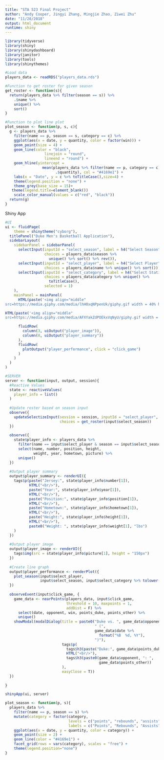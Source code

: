```yaml
---
title: "STA 523 Final Project"
author: "Andy Cooper, Jingyi Zhang, Mingjie Zhao, Ziwei Zhu"
date: "11/28/2018"
output: html_document
runtime: shiny
---
```


```r
library(tidyverse)
library(shiny)
library(shinydashboard)
library(janitor)
library(tools)
library(shinythemes)
```


```r
#Load data
players_data <- readRDS("players_data.rds")
```


```r
#Function to get roster for given season
get_roster <- function(s){
  return(players_data %>% filter(season == s)) %>% 
    .$name %>% 
    unique() %>% 
    sort()
}
```

```r
#Function to plot line plot
plot_season <- function(p, s, c){
  g <- players_data %>% 
    filter(name == p, season == s, category == c) %>% 
    ggplot(aes(x = date, y = quantity, color = factor(win))) + 
    geom_point(size = 4) + 
    geom_line(color = "black",
                  linejoin = "round",
                  lineend = "round") + 
    geom_hline(yintercept = 
                 mean(players_data %>% filter(name == p, category == c) %>%
                       .$quantity), col = "#4169e1") +
    labs(x = "Date", y = c %>% toTitleCase(),size=4) +
    theme(legend.position = "none") +
    theme_grey(base_size = 15)+
   theme(legend.title=element_blank())
    scale_color_manual(values = c("red", "black"))
  return(g)
}
```


Shiny App

```r
#UI
ui <- fluidPage(
    theme = shinytheme("cyborg"),
  titlePanel("Duke Men's Basketball Application"),
  sidebarLayout(
    sidebarPanel = sidebarPanel(
      selectInput(inputId = "select_season", label = h4("Select Season"), 
                  choices = players_data$season %>% 
                    unique() %>% sort() %>% rev()),
      selectInput(inputId = "select_player", label = h4("Select Player"),
                  choices = players_data$name %>% unique() %>% sort()),
      selectInput(inputId = "select_category", label = h4("Select Statistic"),
                  choices = players_data$category %>% unique() %>%
                    toTitleCase(),
                  selected = 1)
    ),
    mainPanel = mainPanel(
      HTML(paste('<img align="middle"
src=https://media.giphy.com/media/lhH0xqNPpenUk/giphy.gif width = 40% height = 100%>')),

HTML(paste('<img align="middle"
src=https://media.giphy.com/media/AFXYakZdPOEkxVqNyU/giphy.gif width = 40% height = 100%>')),

      fluidRow(
        column(3, uiOutput("player_image")),
        column(8, uiOutput("player_summary"))
      ),
      fluidRow(
        plotOutput("player_performance", click = "click_game")
      )
    )
  )
)
```


```r
#SERVER
server <- function(input, output, session){
  #Reactive Values
  state <- reactiveValues(
    player_info = list()
  )
  
  #Update roster based on season input
  observe({
    updateSelectizeInput(session = session, inputId = "select_player", 
                         choices = get_roster(input$select_season))
  })
  
  observe({
    state$player_info <- players_data %>% 
      filter(name == input$select_player & season == input$select_season) %>% 
      select(name, number, position, height, 
             weight, year, hometown, picture) %>% 
      unique()
  })
  
  #Output player summary
  output$player_summary <- renderUI({
    tags$p(paste("Jersey:", state$player_info$number[1]),
           HTML("<br/>"),
           paste("Year:", state$player_info$year[1]),
           HTML("<br/>"),
           paste("Position:", state$player_info$position[1]),
           HTML("<br/>"),
           paste("Hometown:", state$player_info$hometown[1]),
           HTML("<br/>"),
           paste("Height:", state$player_info$height[1]),
           HTML("<br/>"),
           paste0("Weight: ", state$player_info$weight[1], "lbs")
    )
  })
  
  #Output player image
  output$player_image <- renderUI({
    tags$img(src = state$player_info$picture[1], height = "150px")
  })
  
  #Create line graph
  output$player_performance <- renderPlot({
    plot_season(input$select_player, 
                input$select_season, input$select_category %>% tolower())
  })
  
  observeEvent(input$click_game, {
    game_data <- nearPoints(players_data, input$click_game, 
                            threshold = 10, maxpoints = 1,
                            addDist = F) %>% 
      select(date, opponent, win, points_duke, points_other) %>% 
      unique()
    showModal(modalDialog(title = paste0("Duke vs. ", game_data$opponent,
                                         " (", 
                                         game_data$date %>% 
                                           format("%B  %d, %Y"),
                                         ")"),
                          tags$p(
                            tags$h3(paste("Duke:", game_data$points_duke)),
                            HTML("<br/>"),
                            tags$h3(paste0(game_data$opponent, ": ",
                                           game_data$points_other))
                          ),
                          easyClose = T))
  })
  
}
```

```r
shinyApp(ui, server)
```

```r
plot_season <- function(p, s){
  players_data %>% 
    filter(name == p, season == s) %>% 
    mutate(category = factor(category, 
                             levels = c("points", "rebounds", "assists", "blocks", "steals", "fouls"),
                             labels = c("Points", "Rebounds", "Assists", "Blocks", "Steals", "Fouls"))) %>% 
    ggplot(aes(x = date, y = quantity, color = category)) + 
    geom_point(size = 2) + 
    geom_line(color = "#4169e1") + 
    facet_grid(rows = vars(category), scales = "free") + 
    theme(legend.position="none")
}
```
